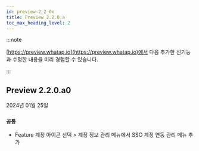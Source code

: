 ```yaml
---
id: preview-2_2_0x
title: Preview 2.2.0.a
toc_max_heading_level: 2
---
```


<head>
<meta name="robots" content="noindex, nofollow"/>
</head>

:::note

[https://preview.whatap.io](https://preview.whatap.io)에서 다음 추가한 신기능과 수정한 내용을 미리 경험할 수 있습니다. 

:::

## Preview 2.2.0.a0

2024년 01월 25일

<div class='indentTab'>

### `공통`

  - <Status>Feature</Status> 계정 아이콘 선택 > <UI>계정 정보 관리</UI> 메뉴에서 <UI>SSO 계정 연동</UI> 관리 메뉴 추가

</div>